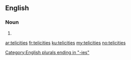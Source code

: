 ==English==

===Noun===
{{head|en|plural}}

# {{plural of|telicity|lang=en}}

[[Category:English plurals ending in "-ies"]]

[[ar:telicities]]
[[fr:telicities]]
[[ku:telicities]]
[[my:telicities]]
[[no:telicities]]